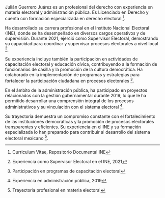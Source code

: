 Julián Guerrero Juárez es un profesional del derecho con experiencia en materia electoral y administración pública. Es Licenciado en Derecho y cuenta con formación especializada en derecho electoral [^1].

Ha desarrollado su carrera profesional en el Instituto Nacional Electoral (INE), donde se ha desempeñado en diversos cargos operativos y de supervisión. Durante 2021, ejerció como Supervisor Electoral, demostrando su capacidad para coordinar y supervisar procesos electorales a nivel local [^2].

Su experiencia incluye también la participación en actividades de capacitación electoral y educación cívica, contribuyendo a la formación de funcionarios de casilla y la promoción de la cultura democrática. Ha colaborado en la implementación de programas y estrategias para fortalecer la participación ciudadana en procesos electorales [^3].

En el ámbito de la administración pública, ha participado en proyectos relacionados con la gestión gubernamental durante 2019, lo que le ha permitido desarrollar una comprensión integral de los procesos administrativos y su vinculación con el sistema electoral [^4].

Su trayectoria demuestra un compromiso constante con el fortalecimiento de las instituciones democráticas y la promoción de procesos electorales transparentes y eficientes. Su experiencia en el INE y su formación especializada lo han preparado para contribuir al desarrollo del sistema electoral mexicano [^5].

[^1]: Curriculum Vitae, Repositorio Documental INE

[^2]: Experiencia como Supervisor Electoral en el INE, 2021

[^3]: Participación en programas de capacitación electoral

[^4]: Experiencia en administración pública, 2019

[^5]: Trayectoria profesional en materia electoral
